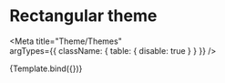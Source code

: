 
# Rectangular theme

<Meta
  title="Theme/Themes"  
  argTypes={{
    className: { table: { disable: true } }
  }}
/>

<Canvas>
  <Story
    name="Rectangular theme"
    args={{ radius: 0 }}>
    {Template.bind({})}
  </Story>
</Canvas>


